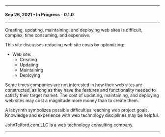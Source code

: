 
---

<PageHead />

#### Sep 26, 2021 - In Progress - 0.1.0
---

Creating, updating, maintaining, and deploying web sites is difficult, complex, time consuming, and expensive.

This site discusses reducing web site costs by optomizing:

- Web site:
  - Creating
  - Updating
  - Maintaining
  - Deploying

Some times companies are not interested in how their web sites are constructed, as long as they have the features and functionality needed to satisfy their target market. The cost of updating, maintaining, and deploying web sites may cost a magnitude more money than to create them.

A labyrinth symbolizes possible difficulties reaching web project goals. Knowledge and experience with web technology disciplines may be helpful.

JohnTelford.com.LLC is a web technology consulting company.

---
